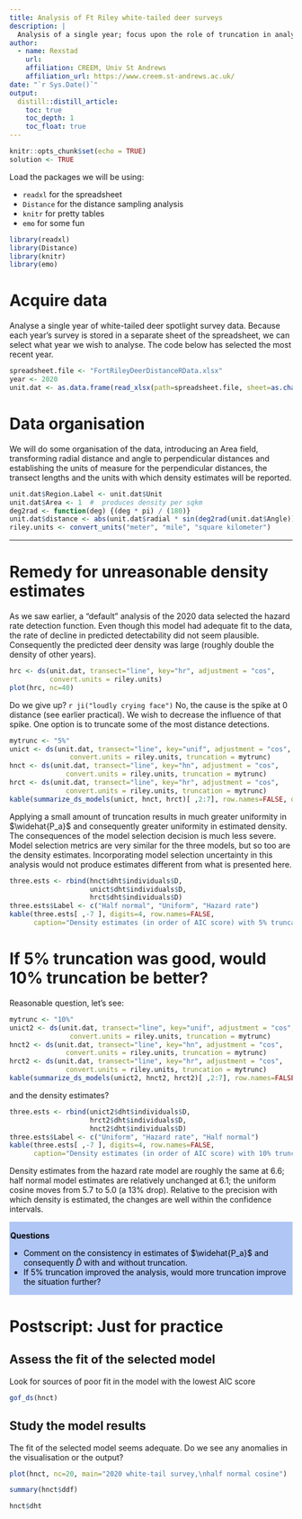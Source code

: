 ```yaml
---
title: Analysis of Ft Riley white-tailed deer surveys
description: |
  Analysis of a single year; focus upon the role of truncation in analysis.
author:
  - name: Rexstad
    url: 
    affiliation: CREEM, Univ St Andrews
    affiliation_url: https://www.creem.st-andrews.ac.uk/
date: "`r Sys.Date()`"
output: 
  distill::distill_article:
    toc: true
    toc_depth: 1
    toc_float: true
---
```


```r
knitr::opts_chunk$set(echo = TRUE)
solution <- TRUE
```

Load the packages we will be using:

- `readxl` for the spreadsheet
- `Distance` for the distance sampling analysis
- `knitr` for pretty tables
- `emo` for some fun

```r
library(readxl)
library(Distance)
library(knitr)
library(emo)
```

# Acquire data

Analyse a single year of white-tailed deer spotlight survey data.  Because each year's survey is stored in a separate sheet of the spreadsheet, we can select what year we wish to analyse.  The code below has selected the most recent year.

```r
spreadsheet.file <- "FortRileyDeerDistanceRData.xlsx"
year <- 2020
unit.dat <- as.data.frame(read_xlsx(path=spreadsheet.file, sheet=as.character(year)))
```

#  Data organisation

We will do some organisation of the data, introducing an Area field, transforming radial distance and angle to perpendicular distances and establishing the units of measure for the perpendicular distances, the transect lengths and the units with which density estimates will be reported.

```r
unit.dat$Region.Label <- unit.dat$Unit
unit.dat$Area <- 1  #  produces density per sqkm
deg2rad <- function(deg) {(deg * pi) / (180)}
unit.dat$distance <- abs(unit.dat$radial * sin(deg2rad(unit.dat$Angle)))
riley.units <- convert_units("meter", "mile", "square kilometer")
```

---

# Remedy for unreasonable density estimates

As we saw earlier, a "default" analysis of the 2020 data selected the hazard rate detection function.  Even though this model had adequate fit to the data, the rate of decline in predicted detectability did not seem plausible.  Consequently the predicted deer density was large (roughly double the density of other years).

<aside>
```r
hrc <- ds(unit.dat, transect="line", key="hr", adjustment = "cos", 
          convert.units = riley.units)
plot(hrc, nc=40)
```

</aside>

Do we give up? `r ji("loudly crying face")`  No, the cause is the spike at 0 distance (see earlier practical).  We wish to decrease the influence of that spike.  One option is to truncate some of the most distance detections.

```r
mytrunc <- "5%"
unict <- ds(unit.dat, transect="line", key="unif", adjustment = "cos", 
               convert.units = riley.units, truncation = mytrunc)
hnct <- ds(unit.dat, transect="line", key="hn", adjustment = "cos", 
              convert.units = riley.units, truncation = mytrunc)
hrct <- ds(unit.dat, transect="line", key="hr", adjustment = "cos", 
              convert.units = riley.units, truncation = mytrunc)
kable(summarize_ds_models(unict, hnct, hrct)[ ,2:7], row.names=FALSE, digits=4)
```



Applying a small amount of truncation results in much greater uniformity in $\widehat{P_a}$ and consequently greater uniformity in estimated density.  The consequences of the model selection decision is much less severe.  Model selection metrics are very similar for the three models, but so too are the density estimates.  Incorporating model selection uncertainty in this analysis would not produce estimates different from what is presented here.

```r
three.ests <- rbind(hnct$dht$individuals$D,
                    unict$dht$individuals$D,
                    hrct$dht$individuals$D)
three.ests$Label <- c("Half normal", "Uniform", "Hazard rate")
kable(three.ests[ ,-7 ], digits=4, row.names=FALSE, 
      caption="Density estimates (in order of AIC score) with 5% truncation.")
```


# If 5% truncation was good, would 10% truncation be better?

Reasonable question, let's see:

```r
mytrunc <- "10%"
unict2 <- ds(unit.dat, transect="line", key="unif", adjustment = "cos", 
               convert.units = riley.units, truncation = mytrunc)
hnct2 <- ds(unit.dat, transect="line", key="hn", adjustment = "cos", 
              convert.units = riley.units, truncation = mytrunc)
hrct2 <- ds(unit.dat, transect="line", key="hr", adjustment = "cos", 
              convert.units = riley.units, truncation = mytrunc)
kable(summarize_ds_models(unict2, hnct2, hrct2)[ ,2:7], row.names=FALSE, digits=4)
```

and the density estimates?

```r
three.ests <- rbind(unict2$dht$individuals$D,
                    hrct2$dht$individuals$D,
                    hnct2$dht$individuals$D)
three.ests$Label <- c("Uniform", "Hazard rate", "Half normal")
kable(three.ests[ ,-7 ], digits=4, row.names=FALSE, 
      caption="Density estimates (in order of AIC score) with 10% truncation.")
```

Density estimates from the hazard rate model are roughly the same at 6.6; half normal model estimates are relatively unchanged at 6.1; the uniform cosine moves from 5.7 to 5.0 (a 13% drop).  Relative to the precision with which density is estimated, the changes are well within the confidence intervals.

<div class="warning" style='padding:0.1em; background-color:#b0c6f5; color:#000000'>
<span>
<p style='margin-top:1em; text-align:left'>
<b>Questions</b></p>
<p style='margin-left:1em;'>
<ul>
<li>Comment on the consistency in estimates of $\widehat{P_a}$ and consequently $\hat{D}$ with and without truncation.
<li>If 5% truncation improved the analysis, would more truncation improve the situation further?
</ul>
</p>
</span>
</div>

# Postscript: Just for practice

## Assess the fit of the selected model

Look for sources of poor fit in the model with the lowest AIC score

```r
gof_ds(hnct)
```

## Study the model results 

The fit of the selected model seems adequate.  Do we see any anomalies in the visualisation or the output?

```r
plot(hnct, nc=20, main="2020 white-tail survey,\nhalf normal cosine")
```

```r
summary(hnct$ddf)
```

```r
hnct$dht
```
